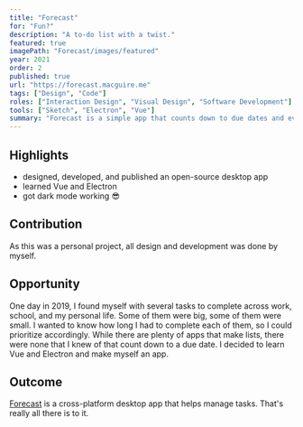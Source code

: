 ```yaml
---
title: "Forecast"
for: "Fun?"
description: "A to-do list with a twist."
featured: true
imagePath: "Forecast/images/featured"
year: 2021
order: 2
published: true
url: "https://forecast.macguire.me"
tags: ["Design", "Code"]
roles: ["Interaction Design", "Visual Design", "Software Development"]
tools: ["Sketch", "Electron", "Vue"]
summary: "Forecast is a simple app that counts down to due dates and events. Showing the remaining time for each item helps you decide when do to what."
---
```


## Highlights

- designed, developed, and published an open-source desktop app
- learned Vue and Electron
- got dark mode working 😎

## Contribution

As this was a personal project, all design and development was done by myself.

## Opportunity

One day in 2019, I found myself with several tasks to complete across work, school, and my personal life. Some of them were big, some of them were small. I wanted to know how long I had to complete each of them, so I could prioritize accordingly. While there are plenty of apps that make lists, there were none that I knew of that count down to a due date. I decided to learn Vue and Electron and make myself an app.

## Outcome

[Forecast](https://forecast.macguire.me) is a cross-platform desktop app that helps manage tasks. That's really all there is to it.

<Showcase
	path="Forecast/videos/demo2"
	type="video"
	source="cloudinary"
	orientation="media-right"
	content="Add tasks to your to-do list, and Forecast shows you the time remaining until each one is due."
/>
